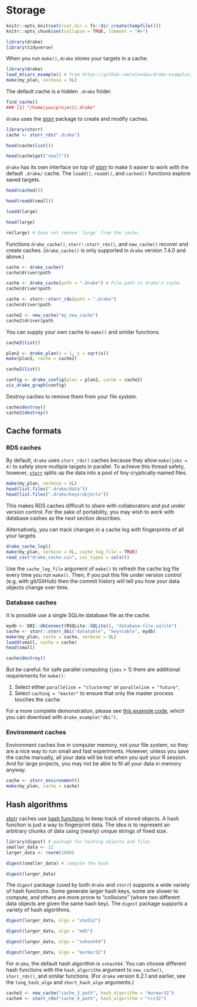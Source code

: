 # Storage {#storage}

```r
knitr::opts_knit$set(root.dir = fs::dir_create(tempfile()))
knitr::opts_chunk$set(collapse = TRUE, comment = "#>")
```

```r
library(drake)
library(tidyverse)
```

When you run `make()`, `drake` stores your targets in a cache.

```r
library(drake)
load_mtcars_example() # from https://github.com/wlandau/drake-examples/tree/master/mtcars
make(my_plan, verbose = 0L)
```

The default cache is a hidden `.drake` folder. 

```r
find_cache()
### [1] "/home/you/project/.drake"
```

`drake` uses the [storr](https://github.com/richfitz/storr) package to create and modify caches.

```r
library(storr)
cache <- storr_rds(".drake")

head(cache$list())

head(cache$get("small"))
```

`drake` has its own interface on top of [storr](https://github.com/richfitz/storr) to make it easier to work with the default  `.drake/` cache. The `loadd()`, `readd()`, and `cached()` functions explore saved targets.

```r
head(cached())

head(readd(small))

loadd(large)

head(large)

rm(large) # Does not remove `large` from the cache.
```

Functions `drake_cache()`, `storr::storr_rds()`, and `new_cache()` recover and create caches. (`drake_cache()` is only supported in `drake` version 7.4.0 and above.)

```r
cache <- drake_cache()
cache$driver$path

cache <- drake_cache(path = ".drake") # File path to drake's cache.
cache$driver$path

cache <- storr::storr_rds(path = ".drake")
cache$driver$path

cache2 <- new_cache("my_new_cache")
cache2$driver$path
```

You can supply your own cache to `make()` and similar functions.

```r
cache2$list()

plan2 <- drake_plan(x = 1, y = sqrt(x))
make(plan2, cache = cache2)

cache2$list()

config <- drake_config(plan = plan2, cache = cache2)
vis_drake_graph(config)
```

Destroy caches to remove them from your file system.

```r
cache$destroy()
cache2$destroy()
```

## Cache formats

### RDS caches

By default, `drake` uses `storr_rds()` caches because they allow `make(jobs = 4)` to safely store multiple targets in parallel. To achieve this thread safety, however, [`storr`](https://github.com/richfitz/storr) splits up the data into a pool of tiny cryptically-named files.

```r
make(my_plan, verbose = 0L)
head(list.files(".drake/data"))
head(list.files(".drake/keys/objects"))
```

This makes RDS caches difficult to share with collaborators and put under version control. For the sake of portability, you may wish to work with database cashes as the next section describes.

Alternatively, you can track changes in a cache log with fingerprints of all your targets.

```r
drake_cache_log()
make(my_plan, verbose = 0L, cache_log_file = TRUE)
read_csv("drake_cache.csv", col_types = cols())
```

Use the `cache_log_file` argument of `make()` to refresh the cache log file every time you run `make()`. Then, if you put this file under version control (e.g. with git/GitHub) then the commit history will tell you how your data objects change over time.

### Database caches

It is possible use a single SQLite database file as the cache.

```r
mydb <- DBI::dbConnect(RSQLite::SQLite(), "database-file.sqlite")
cache <- storr::storr_dbi("datatable", "keystable", mydb)
make(my_plan, cache = cache, verbose = 0L)
loadd(small, cache = cache)
head(small)
```

```r
cache$destroy()
```

But be careful: for safe parallel computing (`jobs` > 1) there are additional requirements for `make()`:

1. Select either `parallelism = "clustermq"` or `parallelism = "future"`.
2. Select `caching = "master"` to ensure that only the master process touches the cache.

For a more complete demonstration, please see [this example code](https://github.com/wlandau/drake-examples/tree/master/dbi), which you can download with `drake_example("dbi")`.

### Environment caches

Environment caches live in computer memory, not your file system, so they are a nice way to run small and fast experiments. However, unless you save the cache manually, all your data will be lost when you quit your R session. And for large projects, you may not be able to fit all your data in memory anyway.

```r
cache <- storr_environment()
make(my_plan, cache = cache)
```

## Hash algorithms

[storr](https://github.com/richfitz/storr) caches use [hash functions ](https://en.wikipedia.org/wiki/Hash_function) to keep track of stored objects. A hash function is just a way to fingerprint data. The idea is to represent an arbitrary chunks of data using (nearly) unique strings of fixed size.

```r
library(digest) # package for hashing objects and files
smaller_data <- 12
larger_data <- rnorm(1000)

digest(smaller_data) # compute the hash

digest(larger_data)
```

The `digest` package (used by both `drake` and `storr`) supports a wide variety of hash functions. Some generate larger hash keys, some are slower to compute, and others are more prone to "collisions" (where two different data objects are given the same hash key). The `digest` package supports a variety of hash algorithms.

```r
digest(larger_data, algo = "sha512")

digest(larger_data, algo = "md5")

digest(larger_data, algo = "xxhash64")

digest(larger_data, algo = "murmur32")
```

For `drake`, the default hash algorithm is `xxhash64`. You can choose different hash functions with the `hash_algorithm` argument to `new_cache()`, `storr_rds()`, and similar functions. (For `drake` version 6.2.1 and earlier, see the `long_hash_algo` and `short_hash_algo` arguments.)

```r
cache3 <- new_cache("cache_3_path", hash_algorithm = "murmur32")
cache4 <- storr_rds("cache_4_path", hash_algorithm = "crc32")
```
